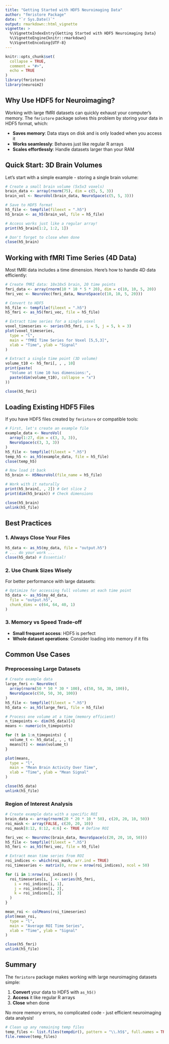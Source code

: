 ```yaml
---
title: "Getting Started with HDF5 Neuroimaging Data"
author: "fmristore Package"
date: "`r Sys.Date()`"
output: rmarkdown::html_vignette
vignette: >
  %\VignetteIndexEntry{Getting Started with HDF5 Neuroimaging Data}
  %\VignetteEngine{knitr::rmarkdown}
  %\VignetteEncoding{UTF-8}
---
```


```r
knitr::opts_chunk$set(
  collapse = TRUE,
  comment = "#>",
  echo = TRUE
)
library(fmristore)
library(neuroim2)
```

## Why Use HDF5 for Neuroimaging?

Working with large fMRI datasets can quickly exhaust your computer's memory. The `fmristore` package solves this problem by storing your data in HDF5 format, which:

- **Saves memory**: Data stays on disk and is only loaded when you access it
- **Works seamlessly**: Behaves just like regular R arrays
- **Scales effortlessly**: Handle datasets larger than your RAM

## Quick Start: 3D Brain Volumes

Let's start with a simple example - storing a single brain volume:

```r
# Create a small brain volume (5x5x3 voxels)
brain_data <- array(rnorm(75), dim = c(5, 5, 3))
brain_vol <- NeuroVol(brain_data, NeuroSpace(c(5, 5, 3)))

# Save to HDF5 format
h5_file <- tempfile(fileext = ".h5")
h5_brain <- as_h5(brain_vol, file = h5_file)

# Access works just like a regular array!
print(h5_brain[1:2, 1:2, 1])

# Don't forget to close when done
close(h5_brain)
```

## Working with fMRI Time Series (4D Data)

Most fMRI data includes a time dimension. Here's how to handle 4D data efficiently:

```r
# Create fMRI data: 10x10x5 brain, 20 time points
fmri_data <- array(rnorm(10 * 10 * 5 * 20), dim = c(10, 10, 5, 20))
fmri_vec <- NeuroVec(fmri_data, NeuroSpace(c(10, 10, 5, 20)))

# Convert to HDF5
h5_file <- tempfile(fileext = ".h5")
h5_fmri <- as_h5(fmri_vec, file = h5_file)

# Extract time series for a single voxel
voxel_timeseries <- series(h5_fmri, i = 5, j = 5, k = 3)
plot(voxel_timeseries,
  type = "l",
  main = "fMRI Time Series for Voxel [5,5,3]",
  xlab = "Time", ylab = "Signal"
)

# Extract a single time point (3D volume)
volume_t10 <- h5_fmri[, , , 10]
print(paste(
  "Volume at time 10 has dimensions:",
  paste(dim(volume_t10), collapse = "x")
))

close(h5_fmri)
```

## Loading Existing HDF5 Files

If you have HDF5 files created by `fmristore` or compatible tools:

```r
# First, let's create an example file
example_data <- NeuroVol(
  array(1:27, dim = c(3, 3, 3)),
  NeuroSpace(c(3, 3, 3))
)
h5_file <- tempfile(fileext = ".h5")
temp_h5 <- as_h5(example_data, file = h5_file)
close(temp_h5)

# Now load it back
h5_brain <- H5NeuroVol(file_name = h5_file)

# Work with it naturally
print(h5_brain[, , 2]) # Get slice 2
print(dim(h5_brain)) # Check dimensions

close(h5_brain)
unlink(h5_file)
```

## Best Practices

### 1. Always Close Your Files
```r
h5_data <- as_h5(my_data, file = "output.h5")
# ... do your work ...
close(h5_data) # Essential!
```

### 2. Use Chunk Sizes Wisely
For better performance with large datasets:
```r
# Optimize for accessing full volumes at each time point
h5_data <- as_h5(my_4d_data,
  file = "output.h5",
  chunk_dims = c(64, 64, 40, 1)
)
```

### 3. Memory vs Speed Trade-off
- **Small frequent access**: HDF5 is perfect
- **Whole dataset operations**: Consider loading into memory if it fits

## Common Use Cases

### Preprocessing Large Datasets
```r
# Create example data
large_fmri <- NeuroVec(
  array(rnorm(50 * 50 * 30 * 100), c(50, 50, 30, 100)),
  NeuroSpace(c(50, 50, 30, 100))
)
h5_file <- tempfile(fileext = ".h5")
h5_data <- as_h5(large_fmri, file = h5_file)

# Process one volume at a time (memory efficient)
n_timepoints <- dim(h5_data)[4]
means <- numeric(n_timepoints)

for (t in 1:n_timepoints) {
  volume_t <- h5_data[, , , t]
  means[t] <- mean(volume_t)
}

plot(means,
  type = "l",
  main = "Mean Brain Activity Over Time",
  xlab = "Time", ylab = "Mean Signal"
)

close(h5_data)
unlink(h5_file)
```

### Region of Interest Analysis
```r
# Create example data with a specific ROI
brain_data <- array(rnorm(20 * 20 * 10 * 50), c(20, 20, 10, 50))
roi_mask <- array(FALSE, c(20, 20, 10))
roi_mask[8:12, 8:12, 4:6] <- TRUE # Define ROI

fmri_vec <- NeuroVec(brain_data, NeuroSpace(c(20, 20, 10, 50)))
h5_file <- tempfile(fileext = ".h5")
h5_fmri <- as_h5(fmri_vec, file = h5_file)

# Extract mean time series from ROI
roi_indices <- which(roi_mask, arr.ind = TRUE)
roi_timeseries <- matrix(0, nrow = nrow(roi_indices), ncol = 50)

for (i in 1:nrow(roi_indices)) {
  roi_timeseries[i, ] <- series(h5_fmri,
    i = roi_indices[i, 1],
    j = roi_indices[i, 2],
    k = roi_indices[i, 3]
  )
}

mean_roi <- colMeans(roi_timeseries)
plot(mean_roi,
  type = "l",
  main = "Average ROI Time Series",
  xlab = "Time", ylab = "Signal"
)

close(h5_fmri)
unlink(h5_file)
```

## Summary

The `fmristore` package makes working with large neuroimaging datasets simple:

1. **Convert** your data to HDF5 with `as_h5()`
2. **Access** it like regular R arrays
3. **Close** when done

No more memory errors, no complicated code - just efficient neuroimaging data analysis!

```r
# Clean up any remaining temp files
temp_files <- list.files(tempdir(), pattern = "\\.h5$", full.names = TRUE)
file.remove(temp_files)
```
